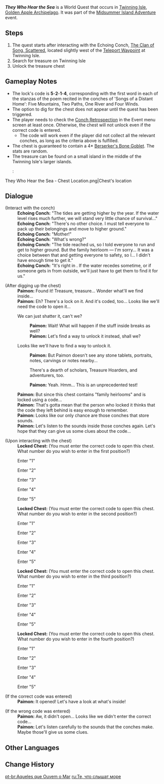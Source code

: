 {{Quest Infobox
|id            = 79000
|image         = Event Quest They Who Hear the Sea.png
|type          = World
|area          = Golden Apple Archipelago
|subarea       = Twinning Isle
|requirement   = 
|startLocation = [[Twinning Isle/1.6|Twinning Isle]], [[Golden Apple Archipelago/1.6|Golden Apple Archipelago]]
|prev          = 
|next          = 
|rewards       = Adventure EXP*350;Primogem*40;Mora*20,000
|otherRewards  = 
|event_name    = Midsummer Island Adventure
|characters    = Paimon; Traveler
}}
'''''They Who Hear the Sea''''' is a World Quest that occurs in [[Twinning Isle/1.6|Twinning Isle]], [[Golden Apple Archipelago/1.6|Golden Apple Archipelago]]. It was part of the [[Midsummer Island Adventure]] event.

==Steps==
# The quest starts after interacting with the Echoing Conch, [[Echoing Tales/Story|The Clan of Song, Scattered]], located slightly west of the [[Teleport Waypoint]] at Twinning Isle.
# Search for treasure on Twinning Isle
# Unlock the treasure chest

==Gameplay Notes==
* The lock's code is '''5'''-'''2'''-'''1'''-'''4''', corresponding with the first word in each of the stanzas of the poem recited in the conches of 'Songs of a Distant Home': Five Mountains, Two Paths, One River and Four Winds.
* The option to dig for the chest does not appear until the quest has been triggered.
* The player needs to check the [[Conch Retrospection]] in the Event menu screen at least once. Otherwise, the chest will not unlock even if the correct code is entered.
** The code will work even if the player did not collect all the relevant conches, as long as the criteria above is fulfilled.
* The chest is guaranteed to contain a 4* [[Berserker's Bone Goblet]]. The stats are random.
* The treasure can be found on a small island in the middle of the Twinning Isle's larger islands.
*: <gallery>
They Who Hear the Sea - Chest Location.png|Chest's location
</gallery>

==Dialogue==
{{Quest Description|You discover a strange conch shell on Twinning Isle in the Golden Apple Archipelago. The sounds that come from within seem to hint at something...}}
{{Dialogue Start}}
;(Interact with the conch)
:'''Echoing Conch:''' "The tides are getting higher by the year. If the water level rises much further, we will stand very little chance of survival..."
:'''Echoing Conch:''' "There's no other choice. I must tell everyone to pack up their belongings and move to higher ground."
:'''Echoing Conch:''' "Mother!"
:'''Echoing Conch:''' "What's wrong?"
:'''Echoing Conch:''' "The tide reached us, so I told everyone to run and get to higher ground. But the family heirloom &mdash; I'm sorry... It was a choice between that and getting everyone to safety, so I... I didn't have enough time to get it."
:'''Echoing Conch:''' "It's right in {{Color|buzzword|the center of the island}}. If the water recedes sometime, or if someone gets in from outside, we'll just have to get them to find it for us."

;(After digging up the chest)
:'''Paimon:''' Found it! Treasure, treasure... Wonder what'll we find inside...
:'''Paimon:''' Eh? There's a lock on it. And it's coded, too... Looks like we'll need the code to open it...
:{{DIcon}} We can just shatter it, can't we?
::'''Paimon:''' Wait! What will happen if the stuff inside breaks as well?
::'''Paimon:''' Let's find a way to unlock it instead, shall we?
:{{DIcon}} Looks like we'll have to find a way to unlock it.
::'''Paimon:''' But Paimon doesn't see any stone tablets, portraits, notes, carvings or notes nearby...
::{{DIcon}} There's a dearth of scholars, Treasure Hoarders, and adventurers, too.
::'''Paimon:''' Yeah. Hmm... This is an unprecedented test!
:'''Paimon:''' But since this chest contains "family heirlooms" and is locked using a code...
:'''Paimon:''' That's gotta mean that the person who locked it thinks that the code they left behind is easy enough to remember.
:'''Paimon:''' Looks like our only chance are those conches that store sounds.
:'''Paimon:''' Let's listen to the sounds inside those conches again. Let's hope that they can give us some clues about the code...

;(Upon interacting with the chest)
:'''Locked Chest:''' (You must enter the correct code to open this chest. What number do you wish to enter in the first position?)
:{{DIcon}} Enter "1"
:{{DIcon}} Enter "2"
:{{DIcon}} Enter "3"
:{{DIcon}} Enter "4"
:{{DIcon}} Enter "5"
:'''Locked Chest:''' (You must enter the correct code to open this chest. What number do you wish to enter in the second position?)
:{{DIcon}} Enter "1"
:{{DIcon}} Enter "2"
:{{DIcon}} Enter "3"
:{{DIcon}} Enter "4"
:{{DIcon}} Enter "5"
:'''Locked Chest:''' (You must enter the correct code to open this chest. What number do you wish to enter in the third position?)
:{{DIcon}} Enter "1"
:{{DIcon}} Enter "2"
:{{DIcon}} Enter "3"
:{{DIcon}} Enter "4"
:{{DIcon}} Enter "5"
:'''Locked Chest:''' (You must enter the correct code to open this chest. What number do you wish to enter in the fourth position?)
:{{DIcon}} Enter "1"
:{{DIcon}} Enter "2"
:{{DIcon}} Enter "3"
:{{DIcon}} Enter "4"
:{{DIcon}} Enter "5"

;(If the correct code was entered)
:'''Paimon:''' It opened! Let's have a look at what's inside!

;(If the wrong code was entered)
:'''Paimon:''' Aw, it didn't open... Looks like we didn't enter the correct code...
:'''Paimon:''' Let's listen carefully to the sounds that the conches make. Maybe those'll give us some clues.
{{Dialogue End}}

==Other Languages==
{{Other Languages
|en      = They Who Hear the Sea
|zhs     = 听海人
|zhs_rm  = Tīng Hǎi Rén
|zht     = 聽海人
|zht_rm  = Tīng Hǎi Rén
|zh_tl   = People Who Listen to the Sea
|ja      = 海を聞く人
|ja_rm   = Umi wo Kiku Hito
|ja_tl   = People Who Hear the Sea
|ko      = 바다를 듣는 자
|ko_rm   = Bada-reul Deunneun Ja
|ko_tl   = Man Who Hear the Sea
|es      = El sonido del mar
|es_tl   = The Sound of the Sea
|fr      = Ceux qui entendent la mer
|fr_tl   = Those Who Hear the Sea
|ru      = Те, что слышат море
|ru_tl   = Those Who Hear the Sea
|th      = ผู้ฟังเสียงแห่งท้องทะเล
|th_rm   = 
|th_tl   = 
|vi      = Người Nghe Biển
|vi_tl   = 
|de      = Ozeanflüsterer
|de_tl   = Ocean Whisperer
|id      = Suara Laut
|id_tl   = Sound of the Sea
|pt      = Aqueles que Ouvem o Mar
|pt_tl   = 
}}

==Change History==
{{Change History|1.6}}

[[pt-br:Aqueles que Ouvem o Mar]]
[[ru:Те, что слышат море]]